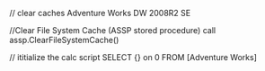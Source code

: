
// clear caches
<Batch xmlns="http://schemas.microsoft.com/analysisservices/2003/engine">
  <ClearCache>
    <Object>
      <DatabaseID>Adventure Works DW 2008R2 SE</DatabaseID>   
    </Object>
  </ClearCache>
</Batch>

//Clear File System Cache (ASSP stored procedure)
call assp.ClearFileSystemCache()

// ititialize the calc script
SELECT {} on 0
FROM [Adventure Works]
